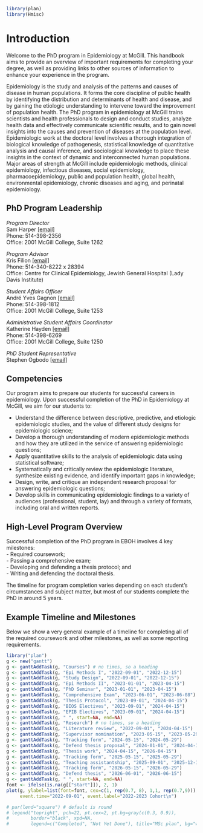 ```r
library(plan)
library(Hmisc)
```
# Introduction

Welcome to the PhD program in Epidemiology at McGill. This handbook aims to provide an overview of important requirements for completing your degree, as well as providing links to other sources of information to enhance your experience in the program.

Epidemiology is the study and analysis of the patterns and causes of disease in human populations. It forms the core discipline of public health by identifying the distribution and determinants of health and disease, and by gaining the etiologic understanding to intervene toward the improvement of population health. The PhD program in epidemiology at McGill trains scientists and health professionals to design and conduct studies, analyze health data and effectively communicate scientific results, and to gain novel insights into the causes and prevention of diseases at the population level. Epidemiologic work at the doctoral level involves a thorough integration of biological knowledge of pathogenesis, statistical knowledge of quantitative analysis and causal inference, and sociological knowledge to place these insights in the context of dynamic and interconnected human populations. Major areas of strength at McGill include epidemiologic methods, clinical epidemiology, infectious diseases, social epidemiology, pharmacoepidemiology, public and population health, global health, environmental epidemiology, chronic diseases and aging, and perinatal epidemiology.

## PhD Program Leadership

*Program Director*    
Sam Harper [[email]](mailto:sam.harper@mcgill.ca)  
Phone: 514-398-2356  
Office: 2001 McGill College, Suite 1262

*Program Advisor*  
Kris Filion [[email]](mailto:kristian.filion@mcgill.ca)  
Phone: 514-340-8222 x 28394  
Office: Centre for Clinical Epidemiology, Jewish General Hospital (Lady Davis Institute)

*Student Affairs Officer*  
André Yves Gagnon [[email]](mailto:gradadmin.eboh@mcgill.ca)  
Phone: 514-398-1812  
Office: 2001 McGill College, Suite 1253

*Administrative Student Affairs Coordinator*  
Katherine Hayden [[email]](mailto:gradcoord2.eboh@mcgill.ca)    
Phone: 514-398-6269  
Office: 2001 McGill College, Suite 1250

*PhD Student Representative*  
Stephen Ogbodo [[email]](mailto:stephen.ogbodo@mail.mcgill.ca)  

## Competencies
Our program aims to prepare our students for successful careers in epidemiology. Upon successful completion of the PhD in Epidemiology at McGill, we aim for our students to: 

- Understand the difference between descriptive, predictive, and etiologic epidemiologic studies, and the value of different study designs for epidemiologic science;
- Develop a thorough understanding of modern epidemiologic methods and how they are utilized in the service of answering epidemiologic questions;
- Apply quantitative skills to the analysis of epidemiologic data using statistical software;
- Systematically and critically review the epidemiologic literature, synthesize existing evidence, and identify important gaps in knowledge;
- Design, write, and critique an independent research proposal for answering epidemiologic questions;
- Develop skills in communicating epidemiologic findings to a variety of audiences (professional, student, lay) and through a variety of formats, including oral and written reports.

## High-Level Program Overview
Successful completion of the PhD program in EBOH involves 4 key milestones:  
- Required coursework;  
- Passing a comprehensive exam;  
- Developing and defending a thesis protocol; and  
- Writing and defending the doctoral thesis.  

The timeline for program completion varies depending on each student's circumstances and subject matter, but most of our students complete the PhD in around 5 years. 

## Example Timeline and Milestones
Below we show a very general example of a timeline for completing all of the required coursework and other milestones, as well as some reporting requirements. 

```r
library("plan")
g <- new("gantt")
g <- ganttAddTask(g, "Courses") # no times, so a heading
g <- ganttAddTask(g, "Epi Methods I", "2022-09-01", "2022-12-15")
g <- ganttAddTask(g, "Study Design", "2022-09-01", "2022-12-15")
g <- ganttAddTask(g, "Epi Methods II", "2023-01-01", "2023-04-15")
g <- ganttAddTask(g, "PhD Seminar", "2023-01-01", "2023-04-15")
g <- ganttAddTask(g, "Comprehensive Exam", "2023-06-01", "2023-06-08")
g <- ganttAddTask(g, "Thesis Protocol", "2023-09-01", "2024-04-15")
g <- ganttAddTask(g, "BIOS Electives", "2023-09-01", "2024-04-15")
g <- ganttAddTask(g, "EPIB Electives", "2023-09-01", "2024-04-15")
g <- ganttAddTask(g, " ", start=NA, end=NA)
g <- ganttAddTask(g, "Research") # no times, so a heading
g <- ganttAddTask(g, "Literature review", "2022-09-01", "2024-04-15")
g <- ganttAddTask(g, "Supervisor nomination", "2023-05-15", "2023-05-29")
g <- ganttAddTask(g, "Tracking form", "2024-05-15", "2024-05-29")
g <- ganttAddTask(g, "Defend thesis proposal", "2024-01-01", "2024-04-15")
g <- ganttAddTask(g, "Thesis work", "2024-04-15", "2026-04-15")
g <- ganttAddTask(g, "Tracking form", "2025-05-15", "2025-05-29")
g <- ganttAddTask(g, "Teaching assistantship", "2025-09-01", "2025-12-15")
g <- ganttAddTask(g, "Tracking form", "2026-05-15", "2026-05-29")
g <- ganttAddTask(g, "Defend thesis", "2026-06-01", "2026-06-15")
g <- ganttAddTask(g, " ", start=NA, end=NA)
font <- ifelse(is.na(g[["start"]]), 2, 1)
plot(g, ylabel=list(font=font, cex=c(1, rep(0.7, 8), 1,1, rep(0.7,9))),
     event.time="2022-09-01", event.label="2022-2023 Cohort\n")

# par(lend="square") # default is round
# legend("topright", pch=22, pt.cex=2, pt.bg=gray(c(0.3, 0.9)),
#        border="black", xpd=NA,
#        legend=c("Completed", "Not Yet Done"), title="MSc plan", bg="white")
```
